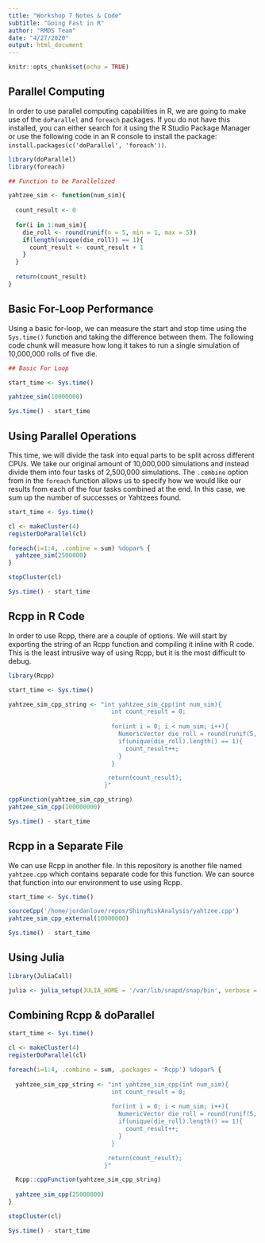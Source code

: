 ```yaml
---
title: "Workshop 7 Notes & Code"
subtitle: "Going Fast in R"
author: "RMDS Team"
date: "4/27/2020"
output: html_document
---
```


```r
knitr::opts_chunk$set(echo = TRUE)
```

## Parallel Computing

In order to use parallel computing capabilities in R, we are going to make use of the `doParallel` and `foreach` packages. If you do not have this installed, you can either search for it using the R Studio Package Manager or use the following code in an R console to install the package: `install.packages(c('doParallel', 'foreach'))`. 

```r
library(doParallel)
library(foreach)

## Function to be Parallelized

yahtzee_sim <- function(num_sim){
  
  count_result <- 0
  
  for(i in 1:num_sim){
    die_roll <- round(runif(n = 5, min = 1, max = 5))
    if(length(unique(die_roll)) == 1){
      count_result <- count_result + 1
    }
  }
  
  return(count_result)
}

```

## Basic For-Loop Performance

Using a basic for-loop, we can measure the start and stop time using the `Sys.time()` function and taking the difference between them. The following code chunk will measure how long it takes to run a single simulation of 10,000,000 rolls of five die.

```r
## Basic For Loop

start_time <- Sys.time()

yahtzee_sim(10000000)

Sys.time() - start_time

```

## Using Parallel Operations

This time, we will divide the task into equal parts to be split across different CPUs. We take our original amount of 10,000,000 simulations and instead divide them into four tasks of 2,500,000 simulations. The `.combine` option from in the `foreach` function allows us to specify how we would like our results from each of the four tasks combined at the end. In this case, we sum up the number of successes or Yahtzees found. 

```r
start_time <- Sys.time()

cl <- makeCluster(4)
registerDoParallel(cl)

foreach(i=1:4, .combine = sum) %dopar% {
  yahtzee_sim(2500000)
}

stopCluster(cl)

Sys.time() - start_time
```

## Rcpp in R Code

In order to use Rcpp, there are a couple of options. We will start by exporting the string of an Rcpp function and compiling it inline with R code. This is the least intrusive way of using Rcpp, but it is the most difficult to debug.

```r
library(Rcpp)

start_time <- Sys.time()

yahtzee_sim_cpp_string <- "int yahtzee_sim_cpp(int num_sim){
                             int count_result = 0;
                             
                             for(int i = 0; i < num_sim; i++){
                               NumericVector die_roll = round(runif(5, 1, 5), 0);
                               if(unique(die_roll).length() == 1){
                                 count_result++;
                               }
                             }

                            return(count_result);
                           }"

cppFunction(yahtzee_sim_cpp_string)
yahtzee_sim_cpp(100000000)

Sys.time() - start_time

```

## Rcpp in a Separate File

We can use Rcpp in another file. In this repository is another file named `yahtzee.cpp` which contains separate code for this function. We can source that function into our environment to use using Rcpp.

```r
start_time <- Sys.time()

sourceCpp('/home/jordanlove/repos/ShinyRiskAnalysis/yahtzee.cpp')
yahtzee_sim_cpp_external(10000000)

Sys.time() - start_time
```

## Using Julia

```r
library(JuliaCall)

julia <- julia_setup(JULIA_HOME = '/var/lib/snapd/snap/bin', verbose = TRUE)


```

## Combining Rcpp & doParallel

```r
start_time <- Sys.time()

cl <- makeCluster(4)
registerDoParallel(cl)

foreach(i=1:4, .combine = sum, .packages = 'Rcpp') %dopar% {
  
  yahtzee_sim_cpp_string <- "int yahtzee_sim_cpp(int num_sim){
                             int count_result = 0;
                             
                             for(int i = 0; i < num_sim; i++){
                               NumericVector die_roll = round(runif(5, 1, 5), 0);
                               if(unique(die_roll).length() == 1){
                                 count_result++;
                               }
                             }

                            return(count_result);
                           }"

  Rcpp::cppFunction(yahtzee_sim_cpp_string)
  
  yahtzee_sim_cpp(25000000)
}

stopCluster(cl)

Sys.time() - start_time
```
